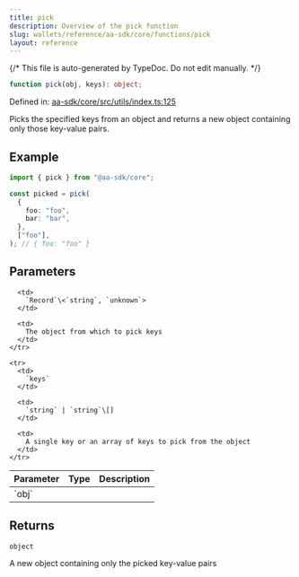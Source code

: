 ```yaml
---
title: pick
description: Overview of the pick function
slug: wallets/reference/aa-sdk/core/functions/pick
layout: reference
---
```


{/* This file is auto-generated by TypeDoc. Do not edit manually. */}

```ts
function pick(obj, keys): object;
```

Defined in: [aa-sdk/core/src/utils/index.ts:125](https://github.com/alchemyplatform/aa-sdk/blob/c1a84188d03473acac2fdb49fb7cd7fdba73169b/aa-sdk/core/src/utils/index.ts#L125)

Picks the specified keys from an object and returns a new object containing only those key-value pairs.

## Example

```ts
import { pick } from "@aa-sdk/core";

const picked = pick(
  {
    foo: "foo",
    bar: "bar",
  },
  ["foo"],
); // { foo: "foo" }
```

## Parameters

<table>
  <thead>
    <tr>
      <th align="left">Parameter</th>
      <th align="left">Type</th>
      <th align="left">Description</th>
    </tr>
  </thead>

  <tbody>
    <tr>
      <td>
        `obj`
      </td>

      <td>
        `Record`\<`string`, `unknown`>
      </td>

      <td>
        The object from which to pick keys
      </td>
    </tr>

    <tr>
      <td>
        `keys`
      </td>

      <td>
        `string` | `string`\[]
      </td>

      <td>
        A single key or an array of keys to pick from the object
      </td>
    </tr>

  </tbody>
</table>

## Returns

`object`

A new object containing only the picked key-value pairs
